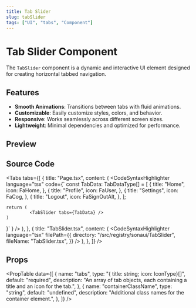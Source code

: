 ```yaml
---
title: Tab Slider
slug: tabSlider
tags: ["UI", "tabs", "Component"]
---
```


# Tab Slider Component

The `TabSlider` component is a dynamic and interactive UI element designed for creating horizontal tabbed navigation.

## Features

- **Smooth Animations**: Transitions between tabs with fluid animations.
- **Customizable**: Easily customize styles, colors, and behavior.
- **Responsive**: Works seamlessly across different screen sizes.
- **Lightweight**: Minimal dependencies and optimized for performance.

## Preview

<ComponentPreview componentPath="TabSlider_ex1.tsx" />

## Source Code

<Tabs
  tabs={[
    {
      title: "Page.tsx",
      content: (
        <CodeSyntaxHighlighter
          language="tsx"
          code={`
    const TabData: TabDataType[] = [
    {
        title: "Home",
        icon: FaHome,
    },
    {
        title: "Profile",
        icon: FaUser,
    },
    {
        title: "Settings",
        icon: FaCog,
    },
    {
        title: "Logout",
        icon: FaSignOutAlt,
    },
    ];

    return (
             <TabSlider tabs={TabData} />
    )
}`
          }
        />
      ),
    },
    {
      title: "TabSlider.tsx",
      content: (
        <CodeSyntaxHighlighter
          language="tsx"
          filePath={{
            directory: "/src/registry/sonaui/TabSlider",
            fileName: "TabSlider.tsx",
          }}
        />
      ),
    },
  ]}
/>

## Props

<PropTable data={[
  {
    name: "tabs",
    type: "{ title: string; icon: IconType}[]",
    default: "required",
    description: "An array of tab objects, each containing a title and an icon for the tab.",
  },
  {
    name: "containerClassName",
    type: "string",
    default: "undefined",
    description: "Additional class names for the container element.",
  },
]} />
